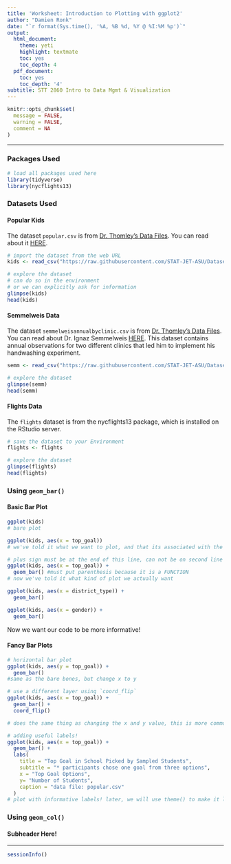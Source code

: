 ```yaml
---
title: 'Worksheet: Introduction to Plotting with ggplot2'
author: "Damien Ronk"
date: "`r format(Sys.time(), '%A, %B %d, %Y @ %I:%M %p')`"
output:
  html_document:
    theme: yeti
    highlight: textmate
    toc: yes
    toc_depth: 4
  pdf_document:
    toc: yes
    toc_depth: '4'
subtitle: STT 2860 Intro to Data Mgmt & Visualization
---
```


```r
knitr::opts_chunk$set(
  message = FALSE,
  warning = FALSE,
  comment = NA
)
```

***

### Packages Used

```r
# load all packages used here
library(tidyverse)
library(nycflights13)
```


### Datasets Used

#### Popular Kids

The dataset `popular.csv` is from [Dr. Thomley's Data Files](https://stat-jet-asu.github.io/Datasets/DatasetList.html). You can read about it [HERE](https://stat-jet-asu.github.io/Datasets/InstructorDescriptions/popular.html).

```r
# import the dataset from the web URL
kids <- read_csv("https://raw.githubusercontent.com/STAT-JET-ASU/Datasets/master/Instructor/popular.csv")
```

```r
# explore the dataset
# can do so in the environment
# or we can explicitly ask for information
glimpse(kids)
head(kids)
```

#### Semmelweis Data

The dataset `semmelweisannualbyclinic.csv` is from [Dr. Thomley's Data Files](https://stat-jet-asu.github.io/Datasets/DatasetList.html). You can read about Dr. Ignaz Semmelweis [HERE](https://www.pbs.org/newshour/health/ignaz-semmelweis-doctor-prescribed-hand-washing). This dataset contains annual observations for two different clinics that led him to implement his handwashing experiment.

```r
semm <- read_csv("https://raw.githubusercontent.com/STAT-JET-ASU/Datasets/master/Instructor/semmelweisannualbyclinic.csv")
```

```r
# explore the dataset
glimpse(semm)
head(semm)
```

#### Flights Data

The `flights` dataset is from the nycflights13 package, which is installed on the RStudio server.

```r
# save the dataset to your Environment
flights <- flights
```

```r
# explore the dataset
glimpse(flights)
head(flights)
```


### Using `geom_bar()`

#### Basic Bar Plot

```r
ggplot(kids)
# bare plot
```

```r
ggplot(kids, aes(x = top_goal))
# we've told it what we want to plot, and that its associated with the x axis
```

```r
# plus sign must be at the end of this line, can not be on second line
ggplot(kids, aes(x = top_goal)) +
  geom_bar() #must put parenthesis because it is a FUNCTION
# now we've told it what kind of plot we actually want
```

```r
ggplot(kids, aes(x = district_type)) +
  geom_bar()
```

```r
ggplot(kids, aes(x = gender)) +
  geom_bar()
```

Now we want our code to be more informative! 

#### Fancy Bar Plots 

```r
# horizontal bar plot
ggplot(kids, aes(y = top_goal)) +
  geom_bar()
#same as the bare bones, but change x to y
```

```r
# use a different layer using `coord_flip`  
ggplot(kids, aes(x = top_goal)) +
  geom_bar() +
  coord_flip()

# does the same thing as changing the x and y value, this is more common
```

```r
# adding useful labels!
ggplot(kids, aes(x = top_goal)) +
  geom_bar() +
  labs(
    title = "Top Goal in School Picked by Sampled Students",
    subtitle = "* participants chose one goal from three options",
    x = "Top Goal Options",
    y= "Number of Students",
    caption = "data file: popular.csv"
  )
# plot with informative labels! later, we will use theme() to make it look nicer
```

### Using `geom_col()`

#### Subheader Here!



***
```r
sessionInfo()
```
